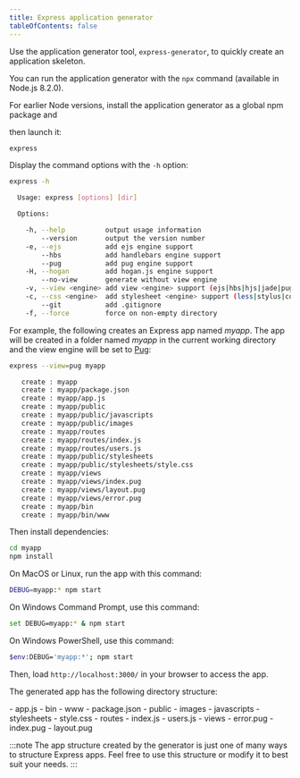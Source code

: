 ```yaml
---
title: Express application generator
tableOfContents: false
---
```



Use the application generator tool, `express-generator`, to quickly create an application skeleton.

You can run the application generator with the `npx` command (available in Node.js 8.2.0).

<PackageManagerCommand npx="express-generator" bunx="express-generator" pnpx="express-generator" />

For earlier Node versions, install the application generator as a global npm package and 

<PackageManagerCommand npm="install -g express-generator" bun="install -g express-generator" pnpm="install -g express-generator" />

then launch it:

```bash
express
```

Display the command options with the `-h` option:

```bash
express -h

  Usage: express [options] [dir]

  Options:

    -h, --help          output usage information
        --version       output the version number
    -e, --ejs           add ejs engine support
        --hbs           add handlebars engine support
        --pug           add pug engine support
    -H, --hogan         add hogan.js engine support
        --no-view       generate without view engine
    -v, --view <engine> add view <engine> support (ejs|hbs|hjs|jade|pug|twig|vash) (defaults to jade)
    -c, --css <engine>  add stylesheet <engine> support (less|stylus|compass|sass) (defaults to plain css)
        --git           add .gitignore
    -f, --force         force on non-empty directory
```

For example, the following creates an Express app named _myapp_. The app will be created in a folder named _myapp_ in the current working directory and the view engine will be set to <a href="https://pugjs.org/" target="_blank" title="Pug documentation">Pug</a>:

```bash
express --view=pug myapp

   create : myapp
   create : myapp/package.json
   create : myapp/app.js
   create : myapp/public
   create : myapp/public/javascripts
   create : myapp/public/images
   create : myapp/routes
   create : myapp/routes/index.js
   create : myapp/routes/users.js
   create : myapp/public/stylesheets
   create : myapp/public/stylesheets/style.css
   create : myapp/views
   create : myapp/views/index.pug
   create : myapp/views/layout.pug
   create : myapp/views/error.pug
   create : myapp/bin
   create : myapp/bin/www
```

Then install dependencies:

```bash
cd myapp
npm install
```

On MacOS or Linux, run the app with this command:

```bash
DEBUG=myapp:* npm start
```

On Windows Command Prompt, use this command:

```bash
set DEBUG=myapp:* & npm start
```

On Windows PowerShell, use this command:

```bash
$env:DEBUG='myapp:*'; npm start
```

Then, load `http://localhost:3000/` in your browser to access the app.

The generated app has the following directory structure:

<FileTree>
  - app.js 
  - bin 
    - www 
  - package.json 
    - public 
      - images 
      - javascripts 
      - stylesheets 
        - style.css
  - routes 
    - index.js 
    - users.js 
  - views 
    - error.pug 
    - index.pug 
    - layout.pug
</FileTree>

:::note
  The app structure created by the generator is just one of many ways to
  structure Express apps. Feel free to use this structure or modify it to best
  suit your needs.
:::